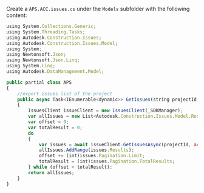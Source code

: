 Create a `APS.ACC.issues.cs` under the `Models` subfolder with the following content:
```js title="APS.ACC.issues.cs"
using System.Collections.Generic;
using System.Threading.Tasks;
using Autodesk.Construction.Issues;
using Autodesk.Construction.Issues.Model;
using System;
using Newtonsoft.Json;
using Newtonsoft.Json.Linq;
using System.Linq;
using Autodesk.DataManagement.Model;

public partial class APS
{
    //export issues list of the project
    public async Task<IEnumerable<dynamic>> GetIssues(string projectId, Tokens tokens)
    {
        IssuesClient issueClient = new IssuesClient(_SDKManager);
        var allIssues = new List<Autodesk.Construction.Issues.Model.Results>();
        var offset = 0;
        var totalResult = 0;
        do
        {
            var issues = await issueClient.GetIssuesAsync(projectId, accessToken: tokens.InternalToken,offset:offset);
            allIssues.AddRange(issues.Results);
            offset += (int)issues.Pagination.Limit;
            totalResult = (int)issues.Pagination.TotalResults;
        } while (offset < totalResult);
        return allIssues;
    }
}
```